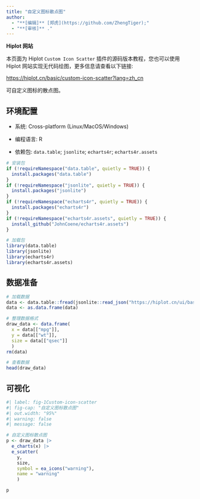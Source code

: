 ```yaml
---
title: "自定义图标散点图"
author:
  - "**[编辑]** [郑虎](https://github.com/ZhengTiger);"
  - "**[审核]** ."
---
```


::: callout-note
**Hiplot 网站**

本页面为 Hiplot `Custom Icon Scatter` 插件的源码版本教程，您也可以使用 Hiplot 网站实现无代码绘图，更多信息请查看以下链接:

<https://hiplot.cn/basic/custom-icon-scatter?lang=zh_cn>
:::

可自定义图标的散点图。

## 环境配置

-   系统: Cross-platform (Linux/MacOS/Windows)

-   编程语言: R

-   依赖包: `data.table`; `jsonlite`; `echarts4r`; `echarts4r.assets`

```r
# 安装包
if (!requireNamespace("data.table", quietly = TRUE)) {
  install.packages("data.table")
}
if (!requireNamespace("jsonlite", quietly = TRUE)) {
  install.packages("jsonlite")
}
if (!requireNamespace("echarts4r", quietly = TRUE)) {
  install.packages("echarts4r")
}
if (!requireNamespace("echarts4r.assets", quietly = TRUE)) {
  install_github("JohnCoene/echarts4r.assets")
}

# 加载包
library(data.table)
library(jsonlite)
library(echarts4r)
library(echarts4r.assets)
```

## 数据准备

```r
# 加载数据
data <- data.table::fread(jsonlite::read_json("https://hiplot.cn/ui/basic/custom-icon-scatter/data.json")$exampleData$textarea[[1]])
data <- as.data.frame(data)

# 整理数据格式
draw_data <- data.frame(
  x = data[["mpg"]],
  y = data[["wt"]],
  size = data[["qsec"]]
  )
rm(data)

# 查看数据
head(draw_data)
```

## 可视化

```r
#| label: fig-1Custom-icon-scatter
#| fig-cap: "自定义图标散点图"
#| out.width: "95%"
#| warning: false
#| message: false

# 自定义图标散点图
p <- draw_data |>
  e_charts(x) |>
  e_scatter(
    y,
    size,
    symbol = ea_icons("warning"),
    name = "warning"
    )

p
```

